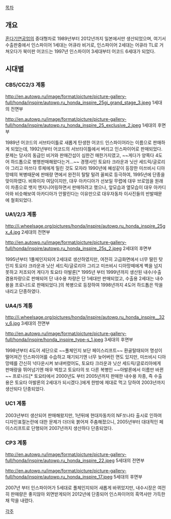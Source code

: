 [[목차]]
== 개요 ==
[[HONDA|혼다기연공업]]의 중대형차로 1989년부터 2012년까지 일본에서만 생산되었으며, 여기서 수출판중에서 인스파이어 1세대는 어큐라 비거로, 인스파이어 2세대는 어큐라 TL로 거쳐오다가 북미판 어코드는 1997년 인스파이어 3세대부터 어코드 6세대가 되었다. 

== 시대별 ==
=== CB5/CC2/3 계통 ===
http://en.autowp.ru/image/format/picture/picture-gallery-full/honda/inspire/autowp.ru_honda_inspire_25gi_grand_stage_3.jpeg
1세대의 전면부

http://en.autowp.ru/image/format/picture/picture-gallery-full/honda/inspire/autowp.ru_honda_inspire_25_exclusive_2.jpeg
1세대의 후면부 

1989년 어코드의 서브타이틀로 새롭게 탄생한 어코드 인스파이어라는 이름으로 판매하게 되었는데, 1992년부터 어코드의 서브타이틀에서 버리고 인스파이어로 판매되었다.
문제는 당사의 동급인 비거와 판매간섭이 심한건 매한가지였고, ~~게다가 양쪽다 4도어 하드톱으로 병행판매해왔다는거...~~ 경쟁사인 토요타 크라운과 닛산 세드릭/글로리아 그리고 마쓰다 루체에게 밀린 것도 모자라 1990년에 혜성같이 등장한 미쓰비시 디아망떼의 복병때문에 판매량 면에서 완전히 탈탈 털려 꼴찌로 등극하여, 1995년에 단종을 맞이하였다.
비화이자 여담이지만, 대우 아카디아가 선보일 무렵에 대우 브로엄을 원래 이 차종으로 뱃지 엔지니어링하면서 판매하려고 했으나, 앞모습과 옆모습이 대우 아카디아와 비슷해보여 아카디아가 안팔린다는 이유만으로 대우자동차 이사진들의 반발때문에 철회되었다.

=== UA1/2/3 계통 ===
http://i.wheelsage.org/pictures/honda/inspire/autowp.ru_honda_inspire_25gx_4.jpg
2세대의 전면부

http://en.autowp.ru/image/format/picture/picture-gallery-full/honda/inspire/autowp.ru_honda_inspire_25s_2.jpeg
2세대의 후면부

1995년부터 1풀체인지되어 2세대로 생산하였지만, 여전히 고급화면에서 너무 딸린 탓인지 토요타 크라운과 닛산 세드릭/글로리아 그리고 미쓰비시 디아망떼에게 벽을 넘지못하고 저조되어 게다가 토요타 아발론[* 1995년 부터 1999년까지 생산된 내수/수출 겸용차량으로 판매되어 단 내수용 차량은 단 1세대만 판매되었고, 수출용 2세대는 내수용을 프로나드로 판매되었다.]의 복병으로 등장하여 1998년까지 4도어 하드톱은 막을내리고 단종하였다.

=== UA4/5 계통 ===
http://i.wheelsage.org/pictures/honda/inspire/autowp.ru_honda_inspire__32v_6.jpg
3세대의 전면부

http://en.autowp.ru/image/format/picture/picture-gallery-full/honda/inspire/honda_inspire_type-s_1.jpeg
3세대의 후면부

1998년부터 4도어 세단으로 ~~풀체인지 보단 페이스리프트~~ 환골탈태되어 명성이 떨어져간 인스파이어를 수습하고 재기되기엔 너무 늦어버린 면도 있지만, 미쓰비시 디아망떼를 간신히 넉다운시켜 보내버렸어도, 토요타 크라운과 닛산 세드릭/글로리아에게 판매량을 뛰어넘기엔 매우 벅찼고 토요타의 또 다른 복병인 ~~아발론에서 이름만 바뀐~~ 프로나드[* 토요타에서 2000년도 부터 2005년까지 판매한 내수용 차종, 즉 수출용은 토요타 아발론의 2세대가 되시겠다.]에게 한방에 제대로 먹고 당하여 2003년까지 생산되다 단종되었다.


=== UC1 계통 ===
2003년부터 생산되어 판매해왔지만, 1년뒤에 현대자동차의 NF쏘나타 출시로 인하여 디자인표절논란에 대한 문제가 더더욱 붉어져 주춤해졌으니, 2005년부터 대대적인 페이스리프트로 단행되어 2007년까지 생산하다 단종되었다.

=== CP3 계통 ===

http://en.autowp.ru/image/format/picture/picture-gallery-full/honda/inspire/autowp.ru_honda_inspire_22.jpeg
5세대의 전면부

http://en.autowp.ru/image/format/picture/picture-gallery-full/honda/inspire/autowp.ru_honda_inspire_17.jpeg
5세대의 후면부

2007년 부터 인스파이어가 5세대로 풀체인지되어 새롭게 바뀌었지만, 내수시장은 여전히 판매량은 좋지않아 외면받게되어 2012년에 단종되어 인스파이어의 흑역사만 가득한채 막을 내렸다.

[[각주]]

